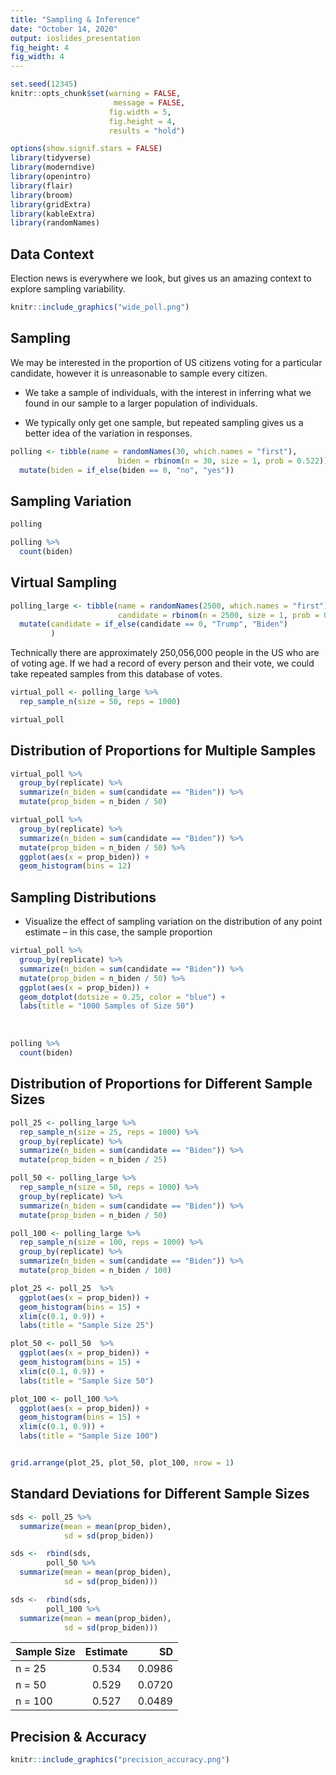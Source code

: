 ```yaml
---
title: "Sampling & Inference"
date: "October 14, 2020"
output: ioslides_presentation
fig_height: 4
fig_width: 4
---
```


<style type="text/css">
slides > slide:not(.nobackground):after {
  content: '';
}
</style>

```r
set.seed(12345)
knitr::opts_chunk$set(warning = FALSE, 
                       message = FALSE, 
                      fig.width = 5, 
                      fig.height = 4, 
                      results = "hold")

options(show.signif.stars = FALSE)
library(tidyverse)
library(moderndive)
library(openintro)
library(flair)
library(broom)
library(gridExtra)
library(kableExtra)
library(randomNames)
```

## Data Context

Election news is everywhere we look, but gives us an amazing context to explore 
sampling variability. 

```r
knitr::include_graphics("wide_poll.png")
```

## Sampling 

We may be interested in the proportion of US citizens voting for a particular 
candidate, however it is unreasonable to sample every citizen. 

- We take a sample of individuals, with the interest in inferring what we found 
in our sample to a larger population of individuals. 

- We typically only get one sample, but repeated sampling gives us a better idea 
of the variation in responses. 


```r

polling <- tibble(name = randomNames(30, which.names = "first"), 
                        biden = rbinom(n = 30, size = 1, prob = 0.522)) %>% 
  mutate(biden = if_else(biden == 0, "no", "yes"))
```

## Sampling Variation

<div class="columns-2">

```r
polling
```

```r
polling %>% 
  count(biden)
```


## Virtual Sampling 

```r
polling_large <- tibble(name = randomNames(2500, which.names = "first"), 
                        candidate = rbinom(n = 2500, size = 1, prob = 0.522)) %>% 
  mutate(candidate = if_else(candidate == 0, "Trump", "Biden")
         )
```

Technically there are approximately 250,056,000 people in the US who are of 
voting age. If we had a record of every person and their vote, we could take 
repeated samples from this database of votes. 

```r
virtual_poll <- polling_large %>% 
  rep_sample_n(size = 50, reps = 1000)
```

```r
virtual_poll
```


## Distribution of Proportions for Multiple Samples

<div class="columns-2">

```r
virtual_poll %>% 
  group_by(replicate) %>% 
  summarize(n_biden = sum(candidate == "Biden")) %>% 
  mutate(prop_biden = n_biden / 50) 
```

```r
virtual_poll %>% 
  group_by(replicate) %>% 
  summarize(n_biden = sum(candidate == "Biden")) %>% 
  mutate(prop_biden = n_biden / 50) %>% 
  ggplot(aes(x = prop_biden)) + 
  geom_histogram(bins = 12)
```

## Sampling Distributions 

- Visualize the effect of sampling variation on the distribution of any point
estimate -- in this case, the sample proportion  

<div class="columns-2">

```r
virtual_poll %>% 
  group_by(replicate) %>% 
  summarize(n_biden = sum(candidate == "Biden")) %>% 
  mutate(prop_biden = n_biden / 50) %>% 
  ggplot(aes(x = prop_biden)) + 
  geom_dotplot(dotsize = 0.25, color = "blue") + 
  labs(title = "1000 Samples of Size 50")
```

</br> 

```r

polling %>% 
  count(biden)

```

## Distribution of Proportions for Different Sample Sizes

```r
poll_25 <- polling_large %>% 
  rep_sample_n(size = 25, reps = 1000) %>% 
  group_by(replicate) %>% 
  summarize(n_biden = sum(candidate == "Biden")) %>% 
  mutate(prop_biden = n_biden / 25) 

poll_50 <- polling_large %>% 
  rep_sample_n(size = 50, reps = 1000) %>% 
  group_by(replicate) %>% 
  summarize(n_biden = sum(candidate == "Biden")) %>% 
  mutate(prop_biden = n_biden / 50) 

poll_100 <- polling_large %>% 
  rep_sample_n(size = 100, reps = 1000) %>% 
  group_by(replicate) %>% 
  summarize(n_biden = sum(candidate == "Biden")) %>% 
  mutate(prop_biden = n_biden / 100) 
```

```r
plot_25 <- poll_25  %>% 
  ggplot(aes(x = prop_biden)) + 
  geom_histogram(bins = 15) + 
  xlim(c(0.1, 0.9)) +
  labs(title = "Sample Size 25")

plot_50 <- poll_50  %>% 
  ggplot(aes(x = prop_biden)) + 
  geom_histogram(bins = 15) + 
  xlim(c(0.1, 0.9)) +
  labs(title = "Sample Size 50")

plot_100 <- poll_100 %>% 
  ggplot(aes(x = prop_biden)) + 
  geom_histogram(bins = 15) + 
  xlim(c(0.1, 0.9)) +
  labs(title = "Sample Size 100")


grid.arrange(plot_25, plot_50, plot_100, nrow = 1)

```


## Standard Deviations for Different Sample Sizes 

```r

sds <- poll_25 %>% 
  summarize(mean = mean(prop_biden), 
            sd = sd(prop_biden))

sds <-  rbind(sds, 
        poll_50 %>% 
  summarize(mean = mean(prop_biden), 
            sd = sd(prop_biden)))

sds <-  rbind(sds, 
        poll_100 %>% 
  summarize(mean = mean(prop_biden), 
            sd = sd(prop_biden)))
```

| Sample Size | Estimate | SD     |
| ----------- |:--------:| ------:|
| n = 25      | 0.534    | 0.0986 |
| n = 50      | 0.529    | 0.0720 |
| n = 100     | 0.527    | 0.0489 |




## Precision & Accuracy 

```r
knitr::include_graphics("precision_accuracy.png")
```
